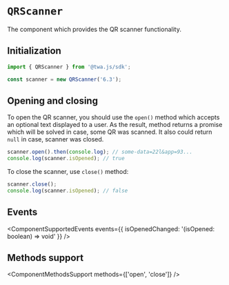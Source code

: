 # `QRScanner`

The component which provides the QR scanner functionality.

## Initialization

```typescript
import { QRScanner } from '@twa.js/sdk';

const scanner = new QRScanner('6.3');
```

## Opening and closing

To open the QR scanner, you should use the `open()` method which accepts an optional text displayed to a user. As the result, method returns a promise which will be solved in case, some QR was scanned. It also could return `null` in case, scanner was closed.

```typescript
scanner.open().then(console.log); // some-data=22l&app=93...
console.log(scanner.isOpened); // true
```

To close the scanner, use `close()` method:

```typescript
scanner.close();
console.log(scanner.isOpened); // false
```

## Events

<ComponentSupportedEvents events={{ isOpenedChanged: '(isOpened: boolean) => void' }} />

## Methods support

<ComponentMethodsSupport methods={['open', 'close']} />
